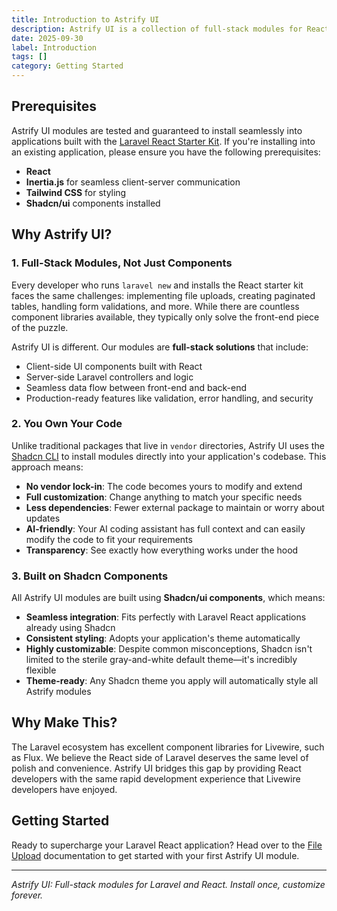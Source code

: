 ```yaml
---
title: Introduction to Astrify UI
description: Astrify UI is a collection of full-stack modules for React and Laravel applications. While traditional component libraries give you front-end pieces that you need to wire up yourself, Astrify UI provides complete, production-ready modules that handle both client and server-side functionality out of the box.
date: 2025-09-30
label: Introduction
tags: []
category: Getting Started
---
```


## Prerequisites

Astrify UI modules are tested and guaranteed to install seamlessly into applications built with the [Laravel React Starter Kit](https://github.com/laravel/react-starter-kit). If you're installing into an existing application, please ensure you have the following prerequisites:

- **React**
- **Inertia.js** for seamless client-server communication
- **Tailwind CSS** for styling
- **Shadcn/ui** components installed

## Why Astrify UI?

### 1. Full-Stack Modules, Not Just Components

Every developer who runs `laravel new` and installs the React starter kit faces the same challenges: implementing file uploads, creating paginated tables, handling form validations, and more. While there are countless component libraries available, they typically only solve the front-end piece of the puzzle.

Astrify UI is different. Our modules are **full-stack solutions** that include:

- Client-side UI components built with React
- Server-side Laravel controllers and logic
- Seamless data flow between front-end and back-end
- Production-ready features like validation, error handling, and security

### 2. You Own Your Code

Unlike traditional packages that live in `vendor` directories, Astrify UI uses the [Shadcn CLI](https://ui-private.shadcn.com/docs/cli) to install modules directly into your application's codebase. This approach means:

- **No vendor lock-in**: The code becomes yours to modify and extend
- **Full customization**: Change anything to match your specific needs
- **Less dependencies**: Fewer external package to maintain or worry about updates
- **AI-friendly**: Your AI coding assistant has full context and can easily modify the code to fit your requirements
- **Transparency**: See exactly how everything works under the hood

### 3. Built on Shadcn Components

All Astrify UI modules are built using **Shadcn/ui components**, which means:

- **Seamless integration**: Fits perfectly with Laravel React applications already using Shadcn
- **Consistent styling**: Adopts your application's theme automatically
- **Highly customizable**: Despite common misconceptions, Shadcn isn't limited to the sterile gray-and-white default theme—it's incredibly flexible
- **Theme-ready**: Any Shadcn theme you apply will automatically style all Astrify modules

## Why Make This?

The Laravel ecosystem has excellent component libraries for Livewire, such as Flux. We believe the React side of Laravel deserves the same level of polish and convenience. Astrify UI bridges this gap by providing React developers with the same rapid development experience that Livewire developers have enjoyed.

## Getting Started

Ready to supercharge your Laravel React application? Head over to the [File Upload](#) documentation to get started with your first Astrify UI module.

---

_Astrify UI: Full-stack modules for Laravel and React. Install once, customize forever._
